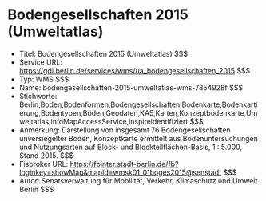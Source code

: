 # Bodengesellschaften 2015 (Umweltatlas)
- Titel: Bodengesellschaften 2015 (Umweltatlas) $$$
- Service URL: https://gdi.berlin.de/services/wms/ua_bodengesellschaften_2015 $$$
- Typ: WMS $$$
- Name: bodengesellschaften-2015-umweltatlas-wms-7854928f $$$
- Stichworte: Berlin,Boden,Bodenformen,Bodengesellschaften,Bodenkarte,Bodenkartierung,Bodentypen,Böden,Geodaten,KA5,Karten,Konzeptbodenkarte,Umweltatlas,infoMapAccessService,inspireidentifiziert $$$
- Anmerkung: Darstellung von insgesamt 76 Bodengesellschaften unversiegelter Böden, Konzeptkarte ermittelt aus Bodenuntersuchungen und Nutzungsarten auf Block- und Blockteilflächen-Basis, 1 : 5.000, Stand 2015. $$$
- Fisbroker URL: https://fbinter.stadt-berlin.de/fb?loginkey=showMap&mapId=wmsk01_01boges2015@senstadt $$$
- Autor: Senatsverwaltung für Mobilität, Verkehr, Klimaschutz und Umwelt Berlin $$$

